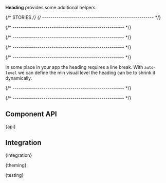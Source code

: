 

<Meta of={HeadingStories} />

<StoryHeading of={HeadingStories.Basic} hidden></StoryHeading>

<Banner of={HeadingStories} />

<Lead>**Heading** provides some additional helpers.</Lead>

<Canvas of={HeadingStories.Basic} sourceState="shown" />

<PlaygroundBar of={HeadingStories.Basic}></PlaygroundBar>

{/* STORIES */}
{/* ------------------------------------------------------ */}

<StoryHeading of={HeadingStories.Subtitle}></StoryHeading>

<Canvas of={HeadingStories.Subtitle} />

{/* ------------------------------------------------------ */}

<StoryHeading of={HeadingStories.Levels}></StoryHeading>

<Canvas of={HeadingStories.Levels} />

{/* ------------------------------------------------------ */}

<StoryHeading of={HeadingStories.Colors}></StoryHeading>

<Canvas of={HeadingStories.Colors} />

{/* ------------------------------------------------------ */}

<StoryHeading of={HeadingStories.Spacing}></StoryHeading>

<Canvas of={HeadingStories.Spacing} />

{/* ------------------------------------------------------ */}

<StoryHeading of={HeadingStories.AutoLevel}></StoryHeading>

In some place in your app the heading requires a line break.
With `auto-level` we can define the min visual level the heading can be to shrink it dynamically.

<Canvas of={HeadingStories.AutoLevel} />

{/* ------------------------------------------------------ */}

<StoryHeading of={HeadingStories.CSSUtilities}></StoryHeading>

<Canvas of={HeadingStories.CSSUtilities} />

{/* ------------------------------------------------------ */}

## Component API


<Markdown>{api}</Markdown>

## Integration


<Markdown>{integration}</Markdown>


<Markdown>{theming}</Markdown>


<Markdown>{testing}</Markdown>

<Footer />